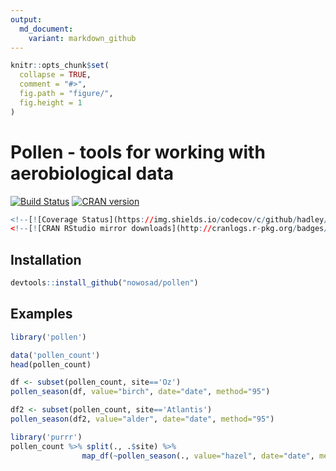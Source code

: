 ```yaml
---
output:
  md_document:
    variant: markdown_github
---
```


<!-- README.md is generated from README.Rmd. Please edit that file -->

```r
knitr::opts_chunk$set(
  collapse = TRUE,
  comment = "#>",
  fig.path = "figure/",
  fig.height = 1
)
```

# Pollen - tools for working with aerobiological data

[![Build Status](https://travis-ci.org/Nowosad/pollen.png?branch=master)](https://travis-ci.org/Nowosad/pollen)
[![CRAN version](http://www.r-pkg.org/badges/version/pollen)](http://cran.r-project.org/package=pollen)

```r
<!--[![Coverage Status](https://img.shields.io/codecov/c/github/hadley/lubridate/master.svg)](https://codecov.io/github/hadley/lubridate?branch=master)-->
<!--[![CRAN RStudio mirror downloads](http://cranlogs.r-pkg.org/badges/lubridate)](https://cran.r-project.org/package=lubridate)-->
```

## Installation

```R
devtools::install_github("nowosad/pollen")
```

## Examples

```r
library('pollen')
```

```r
data('pollen_count')
head(pollen_count)
```

```r
df <- subset(pollen_count, site=='Oz')
pollen_season(df, value="birch", date="date", method="95")
```

```r
df2 <- subset(pollen_count, site=='Atlantis')
pollen_season(df2, value="alder", date="date", method="95")
```

```r
library('purrr')
pollen_count %>% split(., .$site) %>% 
                map_df(~pollen_season(., value="hazel", date="date", method="95"), .id="site")
```

